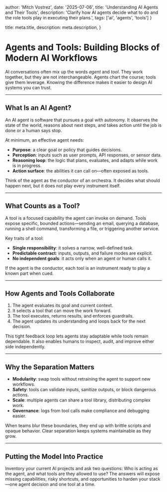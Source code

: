 
  author: 'Mitch Vostrez',
  date: '2025-07-06',
  title: 'Understanding AI Agents and Their Tools',
  description: 'Clarify how AI agents decide what to do and the role tools play in executing their plans.',
  tags: ['ai', 'agents', 'tools']
}

  title: meta.title,
  description: meta.description,
}


# Agents and Tools: Building Blocks of Modern AI Workflows

AI conversations often mix up the words *agent* and *tool*. They work together, but they are not interchangeable. Agents chart the course; tools give them leverage. Knowing the difference makes it easier to design AI systems you can trust.

---

## What Is an AI Agent?

An AI agent is software that pursues a goal with autonomy. It observes the state of the world, reasons about next steps, and takes action until the job is done or a human says stop.

At minimum, an effective agent needs:
- **Purpose**: a clear goal or policy that guides decisions.
- **Perception**: inputs such as user prompts, API responses, or sensor data.
- **Reasoning loop**: the logic that plans, evaluates, and adapts while work is in progress.
- **Action surface**: the abilities it can call on—often exposed as tools.

Think of the agent as the conductor of an orchestra. It decides what should happen next, but it does not play every instrument itself.

---

## What Counts as a Tool?

A tool is a focused capability the agent can invoke on demand. Tools expose specific, bounded actions—sending an email, querying a database, running a shell command, transforming a file, or triggering another service.

Key traits of a tool:
- **Single responsibility**: it solves a narrow, well-defined task.
- **Predictable contract**: inputs, outputs, and failure modes are explicit.
- **No independent goals**: it acts only when an agent or human calls it.

If the agent is the conductor, each tool is an instrument ready to play a known part when cued.

---

## How Agents and Tools Collaborate

1. The agent evaluates its goal and current context.
2. It selects a tool that can move the work forward.
3. The tool executes, returns results, and enforces guardrails.
4. The agent updates its understanding and loops back for the next decision.

This tight feedback loop lets agents stay adaptable while tools remain dependable. It also enables humans to inspect, audit, and improve either side independently.

---

## Why the Separation Matters

- **Modularity**: swap tools without retraining the agent to support new workflows.
- **Safety**: tools can validate inputs, sanitize outputs, or block dangerous actions.
- **Scale**: multiple agents can share a tool library, distributing complex work.
- **Governance**: logs from tool calls make compliance and debugging easier.

When teams blur these boundaries, they end up with brittle scripts and opaque behavior. Clear separation keeps systems maintainable as they grow.

---

## Putting the Model Into Practice

Inventory your current AI projects and ask two questions: Who is acting as the agent, and what tools are they allowed to use? The answers will expose missing capabilities, risky shortcuts, and opportunities to harden your stack—one agent decision and one tool at a time.
